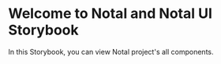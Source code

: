 
<Meta title="Introduction" />

# Welcome to Notal and Notal UI Storybook

In this Storybook, you can view Notal project's all components.
